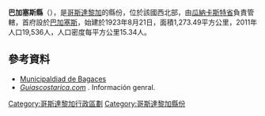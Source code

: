 {{Coord|10|31|38|N|85|15|16|W|display=title}}

'''巴加塞斯縣'''（{{lang-es|Cantón de Bagaces}}），是[[哥斯達黎加|哥斯達黎加]]的縣份，位於該國西北部，由[[瓜納卡斯特省|瓜納卡斯特省]]負責管轄，首府設於[[巴加塞斯區|巴加塞斯]]，始建於1923年8月21日，面積1,273.49平方公里，2011年人口19,536人，人口密度每平方公里15.34人。

==參考資料==
* [http://www.bagaces.go.cr/ Municipaldiad de Bagaces] {{Wayback|url=http://www.bagaces.go.cr/ |date=20210117155858 }}
* [http://www.guiascostarica.com/provi/bagaces.htm ''Guiascostarica.com''] {{Wayback|url=http://www.guiascostarica.com/provi/bagaces.htm |date=20150924024128 }}. Información genral.

{{哥斯達黎加省份}}
[[Category:哥斯達黎加行政區劃|Category:哥斯達黎加行政區劃]]
[[Category:哥斯達黎加縣份|Category:哥斯達黎加縣份]]